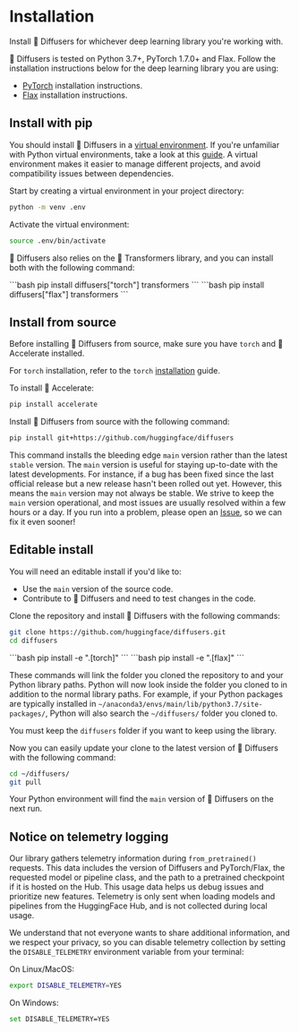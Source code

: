<!--Copyright 2023 The HuggingFace Team. All rights reserved.

Licensed under the Apache License, Version 2.0 (the "License"); you may not use this file except in compliance with
the License. You may obtain a copy of the License at

http://www.apache.org/licenses/LICENSE-2.0

Unless required by applicable law or agreed to in writing, software distributed under the License is distributed on
an "AS IS" BASIS, WITHOUT WARRANTIES OR CONDITIONS OF ANY KIND, either express or implied. See the License for the
specific language governing permissions and limitations under the License.
-->

# Installation

Install 🤗 Diffusers for whichever deep learning library you're working with.

🤗 Diffusers is tested on Python 3.7+, PyTorch 1.7.0+ and Flax. Follow the installation instructions below for the deep learning library you are using:

- [PyTorch](https://pytorch.org/get-started/locally/) installation instructions.
- [Flax](https://flax.readthedocs.io/en/latest/) installation instructions.

## Install with pip

You should install 🤗 Diffusers in a [virtual environment](https://docs.python.org/3/library/venv.html).
If you're unfamiliar with Python virtual environments, take a look at this [guide](https://packaging.python.org/guides/installing-using-pip-and-virtual-environments/).
A virtual environment makes it easier to manage different projects, and avoid compatibility issues between dependencies.

Start by creating a virtual environment in your project directory:

```bash
python -m venv .env
```

Activate the virtual environment:

```bash
source .env/bin/activate
```

🤗 Diffusers also relies on the 🤗 Transformers library, and you can install both with the following command:

<frameworkcontent>
<pt>
```bash
pip install diffusers["torch"] transformers
```
</pt>
<jax>
```bash
pip install diffusers["flax"] transformers
```
</jax>
</frameworkcontent>

## Install from source

Before installing 🤗 Diffusers from source, make sure you have `torch` and 🤗 Accelerate installed.

For `torch` installation, refer to the `torch` [installation](https://pytorch.org/get-started/locally/#start-locally) guide.

To install 🤗 Accelerate:

```bash
pip install accelerate
```

Install 🤗 Diffusers from source with the following command:

```bash
pip install git+https://github.com/huggingface/diffusers
```

This command installs the bleeding edge `main` version rather than the latest `stable` version.
The `main` version is useful for staying up-to-date with the latest developments.
For instance, if a bug has been fixed since the last official release but a new release hasn't been rolled out yet.
However, this means the `main` version may not always be stable.
We strive to keep the `main` version operational, and most issues are usually resolved within a few hours or a day.
If you run into a problem, please open an [Issue](https://github.com/huggingface/diffusers/issues/new/choose), so we can fix it even sooner!

## Editable install

You will need an editable install if you'd like to:

* Use the `main` version of the source code.
* Contribute to 🤗 Diffusers and need to test changes in the code.

Clone the repository and install 🤗 Diffusers with the following commands:

```bash
git clone https://github.com/huggingface/diffusers.git
cd diffusers
```

<frameworkcontent>
<pt>
```bash
pip install -e ".[torch]"
```
</pt>
<jax>
```bash
pip install -e ".[flax]"
```
</jax>
</frameworkcontent>

These commands will link the folder you cloned the repository to and your Python library paths.
Python will now look inside the folder you cloned to in addition to the normal library paths.
For example, if your Python packages are typically installed in `~/anaconda3/envs/main/lib/python3.7/site-packages/`, Python will also search the `~/diffusers/` folder you cloned to.

<Tip warning={true}>

You must keep the `diffusers` folder if you want to keep using the library.

</Tip>

Now you can easily update your clone to the latest version of 🤗 Diffusers with the following command:

```bash
cd ~/diffusers/
git pull
```

Your Python environment will find the `main` version of 🤗 Diffusers on the next run.

## Notice on telemetry logging

Our library gathers telemetry information during `from_pretrained()` requests.
This data includes the version of Diffusers and PyTorch/Flax, the requested model or pipeline class,
and the path to a pretrained checkpoint if it is hosted on the Hub.
This usage data helps us debug issues and prioritize new features.
Telemetry is only sent when loading models and pipelines from the HuggingFace Hub,
and is not collected during local usage.

We understand that not everyone wants to share additional information, and we respect your privacy,
so you can disable telemetry collection by setting the `DISABLE_TELEMETRY` environment variable from your terminal:

On Linux/MacOS:
```bash
export DISABLE_TELEMETRY=YES
```

On Windows:
```bash
set DISABLE_TELEMETRY=YES
```